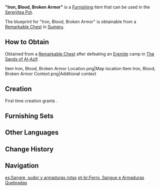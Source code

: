 {{Furnishing Infobox
|id             = 373150
|image          = Item Iron, Blood, Broken Armor.png
|category       = Landscape
|subcategory    = Item
|quality        = 3
|adeptal_energy = 60
|load           = 35
|reduced_load   = 24
|description    = A weapon rack placed inside the Blacksmith. The three weapons displayed are in different lengths and take into account the mercenaries' various body types and fighting styles. In addition, each weapon specializes in tackling a different target: the spear and halberd can be used against unarmored enemies from a certain distance, while the sledgehammer on the far left can be used to efficiently pierce through an opponent's armor.<br />But moving around in a suit of armor is an unwise choice whether you're in the humid rainforest or scorching desert. Due to the lack of armored enemies and the inconvenience of wielding polearms, most mercenaries prefer using smaller weapons, so the sales for these three weapons have not been ideal.
|mention        = 
|blueprint      = Remarkable Chest
|source1        = 
}}
'''&#34;Iron, Blood, Broken Armor&#34;''' is a [[Furnishing]] item that can be used in the [[Serenitea Pot]].

The blueprint for &#34;Iron, Blood, Broken Armor&#34; is obtainable from a [[Remarkable Chest]] in [[Sumeru]].

==How to Obtain==
Obtained from a [[Remarkable Chest]] after defeating an [[Eremite]] camp in [[The Sands of Al-Azif]].
<gallery>
Item Iron, Blood, Broken Armor Location.png|Map location
Item Iron, Blood, Broken Armor Context.png|Additional context
</gallery>

==Creation==
First time creation grants {{Item|Trust|24|x=60}}.
{{Recipe
|type = Creation
|time = 14h
|Adhigama Wood = 8
|Iron Chunk = 4
|sort = Adhigama Wood;Iron Chunk
}}

==Furnishing Sets==
{{Craft Usage}}

==Other Languages==
{{Other Languages
|en      = "Iron, Blood, Broken Armor"
|zhs     = 「铁与血与破甲」
|zhs_rm  = "Tiě yǔ Xiě yǔ Pòjiǎ"
|zht     = 「鐵與血與破甲」
|zht_rm  = "Tiě yǔ Xiě yǔ Pòjiǎ"
|zh_tl   = "Iron, Blood, and Broken Armor"
|ja      = 「鉄と血と破鎧」
|ja_rm   = "Tetsu no Chi to Hakai"{{Assumed}}
|ja_tl   = "Iron, Blood, and Broken Armor"
|ko      = 「철과 피 그리고 부서진 갑옷」
|ko_tl   = "Iron, Blood, and Broken Armor"
|es      = Sangre, sudor y armaduras rotas
|es_tl   = Blood, Sweat and Broken Armor
|fr      = «&nbsp;Fer, sang, armure brisée&nbsp;»
|fr_tl   = "Iron, Blood, Broken Armor"
|ru      = «Железо, кровь, разбитые доспехи»
|ru_tl   = "Iron, Blood, Broken Armor"
|th      = "เหล็ก เลือด เกราะผุพัง"
|th_rm   = "Lek Lueat Kro Phu-phang"
|th_tl   = "Iron, Blood, Broken Armor"
|vi      = Sắt, Máu Và Phá Giáp
|vi_tl   = 
|de      = „Eisen, Blut und gebrochene Rüstung“
|de_tl   = "Iron, Blood and Broken Armor"
|id      = "Besi, Darah, dan Zirah Patah"
|id_tl   = "Iron, Blood, and Broken Armor"
|pt      = Ferro, Sangue e Armaduras Quebradas
|pt_tl   = Iron, Blood and Broken Armor
|tr      = "Demir, Kan, Kırık Zırh"
|tr_tl   = "Iron, Blood, Broken Armor"
|it      = Ferro, sangue, armatura distrutta
|it_tl   = Iron, Blood, Destroyed Armor
}}

==Change History==
{{Change History|3.4}}

==Navigation==
{{Furnishing Navbox|exterior}}

[[es:Sangre, sudor y armaduras rotas]]
[[pt-br:Ferro, Sangue e Armaduras Quebradas]]